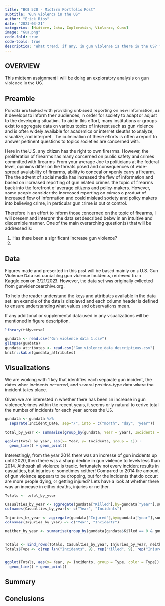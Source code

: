 ```yaml
---
title: "BCB 520 - Midterm Portfolio Post"
subtitle: "Gun violence in the US"
author: "Erick Rios"
date: "2023-03-21"
categories: [Midterm, Data, Exploration, Violence, Guns]
image: "Gun.png"
code-fold: true
code-tools: true
description: "What trend, if any, in gun violence is there in the US? "
---
```


## OVERVIEW

This midterm assignment I will be doing an exploratory analysis on gun violence in the US.

## Preamble

Pundits are tasked with providing unbiased reporting on new information, as it develops to inform their audiences, in order for society to adapt or adjust to the developing situation. To aid in this effort, many institutions or groups exist to aggregate data on various topics of interest such as gun violence and is often widely available for academics or internet sleuths to analyze, visualize, and interpret. The culmination of these efforts is often a report to answer pertinent questions to topics societies are concerned with.

Here in the U.S. any citizen has the right to own firearms. However, the proliferation of firearms has many concerned on public safety and crimes committed with firearms. From your average Joe to politicians at the federal level, opinions differ on the threats posed and consequences of wide-spread availability of firearms, ability to conceal or openly carry a firearm. The the advent of social media has increased the flow of information and based on increased reporting of gun related crimes, the topic of firearms back into the forefront of average citizens and policy-makers. However, some people consider the increased reporting on crimes a product of increased flow of information and could mislead society and policy makers into believing crime, in particular gun crime is out of control.

Therefore in an effort to inform those concerned on the topic of firearms, I will present and interpret the data set described below in an intuitive and discernible manner. One of the main overarching question(s) that will be addressed is:

1.  Has there been a significant increase gun violence?
2.  

## Data

Figures made and presented in this post will be based mainly on a U.S. Gun Violence Data set containing gun violence incidents, retrieved from Kaggle.com on 3/21/2023. However, the data set was originally collected from gunviolencearchive.org.

To help the reader understand the keys and attributes available in the data set, an example of the data is displayed and each column header is defined to ensure understanding what values and observations mean.

If any additional or supplemental data used in any visualizations will be mentioned in figure description.

```r
library(tidyverse)
```

```r
gundata <- read.csv("Gun violence data 1.csv")
glimpse(gundata)
gundata_attributes <- read.csv("Gun_violence_data_descriptions.csv")
knitr::kable(gundata_attributes)
```

## Visualizations
We are working with 1 key that identifies each separate gun incident, the dates when incidents occurred, and several position-type data where the incident takes place. 

Given we are interested in whether there has been an increase in gun violence/crimes within the recent years, it seems only natural to derive total the number of incidents for each year, across the US.

```r
gundata <- gundata %>%
  separate(Incident_Date, sep="/", into = c("month", "day", "year"))

total_by_year <- summarise(group_by(gundata, Year = year), Incidents = n())

ggplot(total_by_year, aes(x= Year, y= Incidents, group = 1)) +
  geom_line() + geom_point()

```
Interestingly, from the year 2014 there was an increase of gun incidents up until 2020, then there was a sharp decline in gun violence to levels less than 2014. Although all violence is tragic, fortunately not every incident results in casualties, but injuries or sometimes neither! Compared to 2014 the amount of gun violence appears to be dropping, but for the incidents that do occur: are more people dying, or getting injured? Lets have a look at whether there was an increase in either deaths, injuries or neither.

```r
Totals <- total_by_year

Casualties_by_year <- aggregate(gundata["Killed"],by=gundata["year"],sum)
colnames(Casualties_by_year)<- c("Year", "Incidents")

Injuries_by_year <- aggregate(gundata["Injured"],by=gundata["year"],sum)
colnames(Injuries_by_year) <- c("Year", "Incidents")

neither_by_year <- summarise(group_by(gundata[gundata$Killed == 0 & gundata$Injured == 0,], Year = year), Incidents = n())


Totals <- bind_rows(Totals, Casualties_by_year, Injuries_by_year, neither_by_year)
Totals$Type <- c(rep_len("Incidents", 9), rep("Killed", 9), rep("Injured", 9), rep("Neither", 9))


ggplot(Totals, aes(x= Year, y= Incidents, group = Type, color = Type)) +
  geom_line() + geom_point()
```

## Summary

## Conclusions

